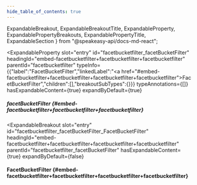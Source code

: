 ```yaml
---
hide_table_of_contents: true
---
```

  ExpandableBreakout,
  ExpandableBreakoutTitle,
  ExpandableProperty,
  ExpandablePropertyBreakouts,
  ExpandablePropertyTitle,
  ExpandableSection
} from "@speakeasy-api/docs-md-react";

<ExpandableSection>

<ExpandableProperty
  slot="entry"
  id="facetbucketfilter_facetBucketFilter"
  headingId="embed-facetbucketfilter+facetbucketfilter+facetbucketfilter"
  parentId="facetbucketfilter"
  typeInfo={{"label":"FacetBucketFilter","linkedLabel":"<a href=\"#embed-facetbucketfilter+facetbucketfilter+facetbucketfilter+facetbucketfilter\">FacetBucketFilter</a>","children":[],"breakoutSubTypes":{}}}
  typeAnnotations={[]}
  hasExpandableContent={true}
  expandByDefault={true}
>

<ExpandablePropertyTitle slot="title">

##### facetBucketFilter \{#embed-facetbucketfilter+facetbucketfilter+facetbucketfilter\}

</ExpandablePropertyTitle>

<ExpandablePropertyBreakouts slot="breakouts">

<ExpandableBreakout
  slot="entry"
  id="facetbucketfilter_facetBucketFilter_FacetBucketFilter"
  headingId="embed-facetbucketfilter+facetbucketfilter+facetbucketfilter+facetbucketfilter"
  parentId="facetbucketfilter_facetBucketFilter"
  hasExpandableContent={true}
  expandByDefault={false}
>

<ExpandableBreakoutTitle slot="title">

#### FacetBucketFilter \{#embed-facetbucketfilter+facetbucketfilter+facetbucketfilter+facetbucketfilter\}

</ExpandableBreakoutTitle>

</ExpandableBreakout>

</ExpandablePropertyBreakouts>

</ExpandableProperty>

</ExpandableSection>